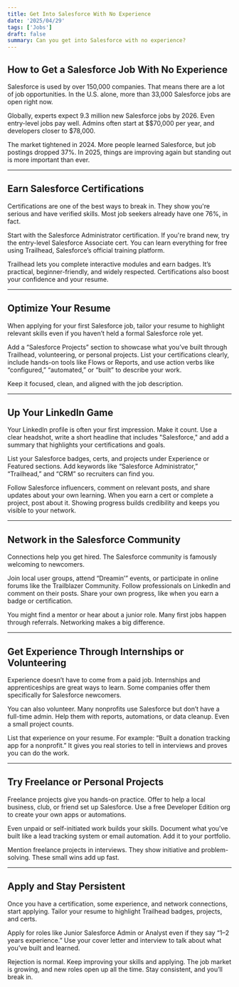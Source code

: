 ```yaml
---
title: Get Into Salesforce With No Experience
date: '2025/04/29'
tags: ['Jobs']
draft: false
summary: Can you get into Salesforce with no experience?
---
```


## How to Get a Salesforce Job With No Experience

Salesforce is used by over 150,000 companies. That means there are a lot of job opportunities. In the U.S. alone, more than 33,000 Salesforce jobs are open right now.

Globally, experts expect 9.3 million new Salesforce jobs by 2026. Even entry-level jobs pay well. Admins often start at $$70,000 per year, and developers closer to $78,000.

The market tightened in 2024. More people learned Salesforce, but job postings dropped 37%. In 2025, things are improving again but standing out is more important than ever.

---

## Earn Salesforce Certifications

Certifications are one of the best ways to break in. They show you're serious and have verified skills. Most job seekers already have one 76%, in fact.

Start with the Salesforce Administrator certification. If you're brand new, try the entry-level Salesforce Associate cert. You can learn everything for free using Trailhead, Salesforce’s official training platform.

Trailhead lets you complete interactive modules and earn badges. It’s practical, beginner-friendly, and widely respected. Certifications also boost your confidence and your resume.

---

## Optimize Your Resume

When applying for your first Salesforce job, tailor your resume to highlight relevant skills even if you haven’t held a formal Salesforce role yet. 

Add a “Salesforce Projects” section to showcase what you’ve built through Trailhead, volunteering, or personal projects. List your certifications clearly, include hands-on tools like Flows or Reports, and use action verbs like “configured,” “automated,” or “built” to describe your work. 

Keep it focused, clean, and aligned with the job description.

---

## Up Your LinkedIn Game

Your LinkedIn profile is often your first impression. Make it count. Use a clear headshot, write a short headline that includes "Salesforce," and add a summary that highlights your certifications and goals.

List your Salesforce badges, certs, and projects under Experience or Featured sections. Add keywords like “Salesforce Administrator,” “Trailhead,” and “CRM” so recruiters can find you.

Follow Salesforce influencers, comment on relevant posts, and share updates about your own learning. When you earn a cert or complete a project, post about it. Showing progress builds credibility and keeps you visible to your network.

---

## Network in the Salesforce Community

Connections help you get hired. The Salesforce community is famously welcoming to newcomers.

Join local user groups, attend “Dreamin’” events, or participate in online forums like the Trailblazer Community. Follow professionals on LinkedIn and comment on their posts. Share your own progress, like when you earn a badge or certification.

You might find a mentor or hear about a junior role. Many first jobs happen through referrals. Networking makes a big difference.

---

## Get Experience Through Internships or Volunteering

Experience doesn’t have to come from a paid job. Internships and apprenticeships are great ways to learn. Some companies offer them specifically for Salesforce newcomers.

You can also volunteer. Many nonprofits use Salesforce but don’t have a full-time admin. Help them with reports, automations, or data cleanup. Even a small project counts.

List that experience on your resume. For example: “Built a donation tracking app for a nonprofit.” It gives you real stories to tell in interviews and proves you can do the work.

---

## Try Freelance or Personal Projects

Freelance projects give you hands-on practice. Offer to help a local business, club, or friend set up Salesforce. Use a free Developer Edition org to create your own apps or automations.

Even unpaid or self-initiated work builds your skills. Document what you’ve built like a lead tracking system or email automation. Add it to your portfolio.

Mention freelance projects in interviews. They show initiative and problem-solving. These small wins add up fast.

---

## Apply and Stay Persistent

Once you have a certification, some experience, and network connections, start applying. Tailor your resume to highlight Trailhead badges, projects, and certs.

Apply for roles like Junior Salesforce Admin or Analyst even if they say “1–2 years experience.” Use your cover letter and interview to talk about what you’ve built and learned.

Rejection is normal. Keep improving your skills and applying. The job market is growing, and new roles open up all the time. Stay consistent, and you’ll break in.

